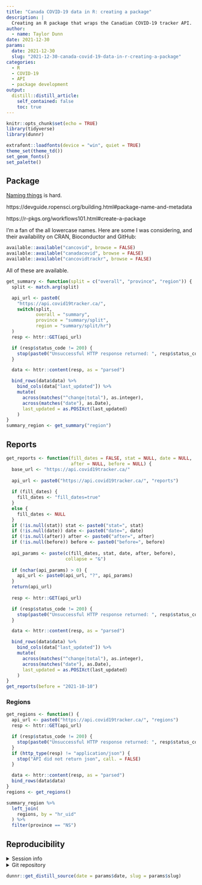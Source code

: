```yaml
---
title: "Canada COVID-19 data in R: creating a package"
description: |
  Creating an R package that wraps the Canadian COVID-19 tracker API.
author:
  - name: Taylor Dunn
date: 2021-12-30
params:
  date: 2021-12-30
  slug: "2021-12-30-canada-covid-19-data-in-r-creating-a-package"
categories:
  - R
  - COVID-19
  - API
  - package development
output:
  distill::distill_article:
    self_contained: false
    toc: true
---
```



```r
knitr::opts_chunk$set(echo = TRUE)
library(tidyverse)
library(dunnr)

extrafont::loadfonts(device = "win", quiet = TRUE)
theme_set(theme_td())
set_geom_fonts()
set_palette()
```

## Package

[Naming things](https://www.njtierney.com/post/2018/06/20/naming-things/) is hard.

https://devguide.ropensci.org/building.html#package-name-and-metadata

https://r-pkgs.org/workflows101.html#create-a-package

I'm a fan of the all lowercase names.
Here are some I was considering, and their availability on CRAN, Bioconductor and GitHub:

```r
available::available("cancovid", browse = FALSE)
available::available("canadacovid", browse = FALSE)
available::available("cancovidtrackr", browse = FALSE)
```

All of these are available.


```r
get_summary <- function(split = c("overall", "province", "region")) {
  split <- match.arg(split)

  api_url <- paste0(
    "https://api.covid19tracker.ca/",
    switch(split,
           overall = "summary",
           province = "summary/split",
           region = "summary/split/hr")
  )
  resp <- httr::GET(api_url)

  if (resp$status_code != 200) {
    stop(paste0("Unsuccessful HTTP response returned: ", resp$status_code))
  }

  data <- httr::content(resp, as = "parsed")

  bind_rows(data$data) %>%
    bind_cols(data["last_updated"]) %>%
    mutate(
      across(matches("^change|total"), as.integer),
      across(matches("date"), as.Date),
      last_updated = as.POSIXct(last_updated)
    )
}
summary_region <- get_summary("region")
```

## Reports

```r
get_reports <- function(fill_dates = FALSE, stat = NULL, date = NULL,
                        after = NULL, before = NULL) {
  base_url <- "https://api.covid19tracker.ca/"
  
  api_url <- paste0("https://api.covid19tracker.ca/", "reports")
  
  if (fill_dates) {
    fill_dates <- "fill_dates=true"
  }
  else {
    fill_dates <- NULL
  }
  if (!is.null(stat)) stat <- paste0("stat=", stat)
  if (!is.null(date)) date <- paste0("date=", date)
  if (!is.null(after)) after <- paste0("after=", after)
  if (!is.null(before)) before <- paste0("before=", before)
  
  api_params <- paste(c(fill_dates, stat, date, after, before),
                      collapse = "&")
  
  if (nchar(api_params) > 0) {
    api_url <- paste0(api_url, "?", api_params)
  }
  return(api_url)
  
  resp <- httr::GET(api_url)

  if (resp$status_code != 200) {
    stop(paste0("Unsuccessful HTTP response returned: ", resp$status_code))
  }

  data <- httr::content(resp, as = "parsed")

  bind_rows(data$data) %>%
    bind_cols(data["last_updated"]) %>%
    mutate(
      across(matches("^change|total"), as.integer),
      across(matches("date"), as.Date),
      last_updated = as.POSIXct(last_updated)
    )
}
get_reports(before = "2021-10-10")
```

### Regions

```r
get_regions <- function() {
  api_url <- paste0("https://api.covid19tracker.ca/", "regions")
  resp <- httr::GET(api_url)

  if (resp$status_code != 200) {
    stop(paste0("Unsuccessful HTTP response returned: ", resp$status_code))
  }
  if (http_type(resp) != "application/json") {
    stop("API did not return json", call. = FALSE)
  }

  data <- httr::content(resp, as = "parsed")
  bind_rows(data$data)
}
regions <- get_regions()
```

```r
summary_region %>%
  left_join(
    regions, by = "hr_uid"
  ) %>%
  filter(province == "NS")
```


## Reproducibility {.appendix}

<details><summary>Session info</summary>

```r
devtools::session_info()$platform
devtools::session_info()$packages %>%
  rmarkdown::paged_table()
```

</details>

<details><summary>Git repository</summary>

```r
git2r::repository()
```

</details>

```r
dunnr::get_distill_source(date = params$date, slug = params$slug)
```

